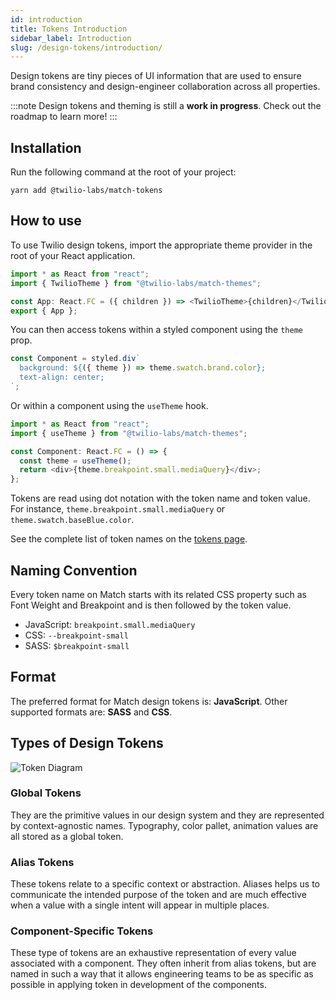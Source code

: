 ```yaml
---
id: introduction
title: Tokens Introduction
sidebar_label: Introduction
slug: /design-tokens/introduction/
---
```


Design tokens are tiny pieces of UI information that are used to ensure brand
consistency and design-engineer collaboration across all properties.

:::note
Design tokens and theming is still a **work in progress**. Check out the roadmap to learn more!
:::

## Installation

Run the following command at the root of your project:

```
yarn add @twilio-labs/match-tokens
```

## How to use

To use Twilio design tokens, import the appropriate theme provider in the root of your React application.

```typescript
import * as React from "react";
import { TwilioTheme } from "@twilio-labs/match-themes";

const App: React.FC = ({ children }) => <TwilioTheme>{children}</TwilioTheme>;
export { App };
```

You can then access tokens within a styled component using the `theme` prop.

```typescript
const Component = styled.div`
  background: ${({ theme }) => theme.swatch.brand.color};
  text-align: center;
`;
```

Or within a component using the `useTheme` hook.

```typescript
import * as React from "react";
import { useTheme } from "@twilio-labs/match-themes";

const Component: React.FC = () => {
  const theme = useTheme();
  return <div>{theme.breakpoint.small.mediaQuery}</div>;
};
```

Tokens are read using dot notation with the token name and token value. For instance, `theme.breakpoint.small.mediaQuery` or `theme.swatch.baseBlue.color`.

See the complete list of token names on the [tokens page](./tokens.mdx).

## Naming Convention

Every token name on Match starts with its related CSS property such as Font Weight and Breakpoint and is then followed by the token value.

- JavaScript: `breakpoint.small.mediaQuery`
- CSS: `--breakpoint-small`
- SASS: `$breakpoint-small`

## Format

The preferred format for Match design tokens is: **JavaScript**. Other supported formats are: **SASS** and **CSS**.

## Types of Design Tokens

![Token Diagram](tokens.png)

### Global Tokens

They are the primitive values in our design system and they are represented by context-agnostic names. Typography, color pallet, animation values are all stored as a global token.

### Alias Tokens

These tokens relate to a specific context or abstraction. Aliases helps us to communicate the intended purpose of the token and are much effective when a value with a single intent will appear in multiple places.

### Component-Specific Tokens

These type of tokens are an exhaustive representation of every value associated with a component. They often inherit from alias tokens, but are named in such a way that it allows engineering teams to be as specific as possible in applying token in development of the components.
